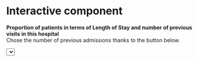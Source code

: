 # Interactive component

**Proportion of patients in terms of Length of Stay and number of previous visits in this hospital**  
Chose the number of previous admissions thanks to the button below.

<html lang="en">
<meta charset="utf-8">

<!-- Load d3.js -->
<script src="https://d3js.org/d3.v4.js"></script>

<!-- Initialize a select button -->
<select id="selectButton"></select>

<!-- Create a div where the graph will take place -->
<div id="my_dataviz"></div>

<!-- Color Scale -->
<script src="https://d3js.org/d3-scale-chromatic.v1.min.js"></script>

<script>

// set the dimensions and margins of the graph
var margin = {top: 10, right: 100, bottom: 50, left: 30},
    width = 800 - margin.left - margin.right,
    height = 500 - margin.top - margin.bottom;

// append the svg object to the body of the page
var svg = d3.select("#my_dataviz")
  .append("svg")
    .attr("width", width + margin.left + margin.right)
    .attr("height", height + margin.top + margin.bottom)
  .append("g")
    .attr("transform",
          "translate(" + margin.left + "," + margin.top + ")");

//Read the data
d3.csv("https://raw.githubusercontent.com/Raphaeladda/LengthOfStay/main/initial/data_interactive.csv", function(data) {

    // List of groups (here I have one group per column)
    var allGroup = ["zero","one","two","three","four","five_or_more"]

    // add the options to the button
    d3.select("#selectButton")
      .selectAll('myOptions')
     	.data(allGroup)
      .enter()
    	.append('option')
      .text(function (d) { return d; }) // text showed in the menu
      .attr("value", function (d) { return d; }) // corresponding value returned by the button

    // Add X axis --> it is a date format
    var x = d3.scaleLinear()
      .domain([1,9])
      .range([ 0, width ]);
    svg.append("g")
      .attr("transform", "translate(0," + height + ")")
      .call(d3.axisBottom(x));

    // Add Y axis
    var y = d3.scaleLinear()
      .domain( [0,100])
      .range([ height, 0 ])

    svg.append("g")
      .call(d3.axisLeft(y));

    // Initialize line with group a
    var line = svg
      .append('g')
      .append("path")
        .datum(data)
        .attr("d", d3.line()
          .x(function(d) { return x(+d.LoS) })
          .y(function(d) { return y(+d.zero) })
        )
        .attr("stroke", "black")
        .style("stroke-width", 4)
        .style("fill", "none")

    // Initialize dots with group a
    var dot = svg
      .selectAll('circle')
      .data(data)
      .enter()
      .append('circle')
        .attr("cx", function(d) { return x(+d.LoS) })
        .attr("cy", function(d) { return y(+d.zero) })
        .attr("r", 7)
        .style("fill", "#69b3a2")
      
    // Add the text label for the x axis
    svg.append("text")
      .attr("transform", "translate(" + (width + margin.left) + " ," + (height + 0.7*margin.bottom) + ")")
      .style("text-anchor", "middle")
      .text("Length Of Stay");

    // Add the text label for the y axis
    svg.append("text")
      .attr("transform", "translate(" + (3*margin.left) + " ," + (margin.top) + ")")
      .style("text-anchor", "middle")
      .text("percentage of patients");


    // A function that update the chart
    function update(selectedGroup) {

      // Create new data with the selection?
      var dataFilter = data.map(function(d){return {LoS: d.LoS, value:d[selectedGroup]} })

      // Give these new data to update line
      line
          .datum(dataFilter)
          .transition()
          .duration(1000)
          .attr("d", d3.line()
            .x(function(d) { return x(+d.LoS) })
            .y(function(d) { return y(+d.value) })
          )
      dot
        .data(dataFilter)
        .transition()
        .duration(1000)
          .attr("cx", function(d) { return x(+d.LoS) })
          .attr("cy", function(d) { return y(+d.value) })
    }

    // When the button is changed, run the updateChart function
    d3.select("#selectButton").on("change", function(d) {
        // recover the option that has been chosen
        var selectedOption = d3.select(this).property("value")
        // run the updateChart function with this selected option
        update(selectedOption)
    })

})


</script>
</html>
